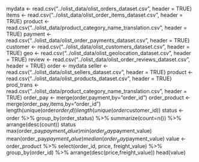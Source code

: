 mydata <- read.csv("../olist_data/olist_orders_dataset.csv", header = TRUE)
items <- read.csv("../olist_data/olist_order_items_dataset.csv", header = TRUE)
product <- read.csv("../olist_data/product_category_name_translation.csv", header = TRUE)
payment <- read.csv("../olist_data/olist_order_payments_dataset.csv", header = TRUE)
customer <- read.csv("../olist_data/olist_customers_dataset.csv", header = TRUE)
geo <- read.csv("../olist_data/olist_geolocation_dataset.csv", header = TRUE)
review <- read.csv("../olist_data/olist_order_reviews_dataset.csv", header = TRUE)
order <- mydata
seller <- read.csv("../olist_data/olist_sellers_dataset.csv", header = TRUE)
product <- read.csv("../olist_data/olist_products_dataset.csv", header = TRUE)
prod_trans <- read.csv("../olist_data/product_category_name_translation.csv", header = TRUE)
order_pay <- merge(order,payment,by="order_id")
order_product <- merge(order_pay,items,by="order_id")
length(unique(order$order_id))
length(unique(order$customer_id))
status <- order %>% group_by(order_status) %>% summarize(count=n()) %>% arrange(desc(count))
status
max(order_pay$payment_value)
min(order_pay$payment_value)
mean(order_pay$payment_value)
median(order_pay$payment_value)
value <- order_product %>% select(order_id, price, freight_value) %>% group_by(order_id) %>% arrange(desc(price,freight_value))
head(value)
 


